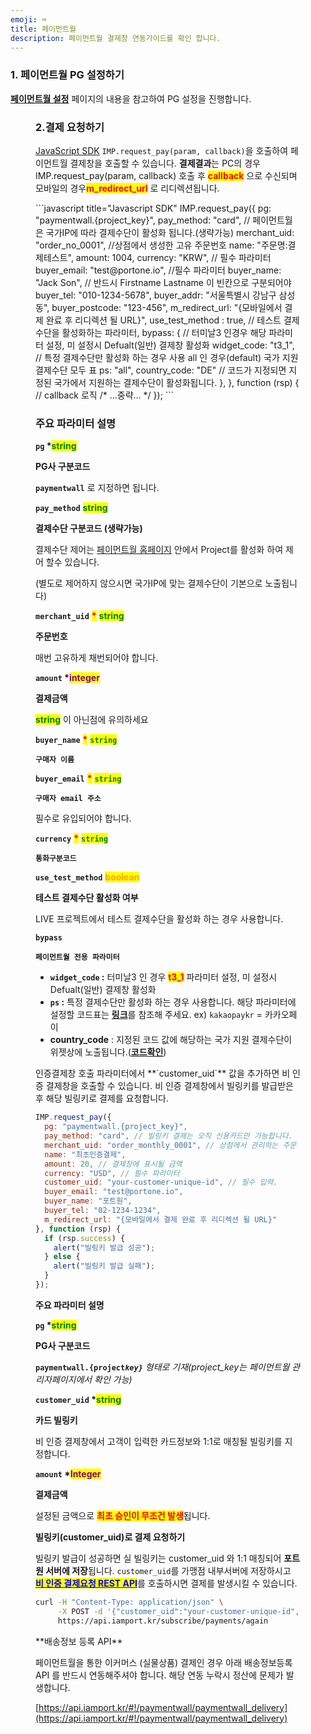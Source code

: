 ```yaml
---
emoji: ⌨
title: 페이먼트월
description: 페이먼트월 결제창 연동가이드를 확인 합니다.
---
```




### 1. 페이먼트월 PG 설정하기

[**페이먼트월 설정**](../../ready/2-pg/payment-gateway/undefined-1) 페이지의 내용을 참고하여 PG 설정을 진행합니다.

<Figure src="/gitbook-assets/ko/Paymentwall_logo_dark_latest.jpeg" />

### 2.결제 요청하기

[JavaScript SDK](../../sdk/javascript-sdk-old/readme) `IMP.request_pay(param, callback)`을 호출하여 페이먼트월 결제창을 호출할 수 있습니다.
**결제결과**는 PC의 경우 IMP.request_pay(param, callback) 호출 후 <mark style="color:red;">**callback**</mark> 으로 수신되며 모바일의 경우<mark style="color:red;">**m_redirect_url**</mark> 로 리디렉션됩니다.

<Tabs>
<Tab title="인증결제창 요청">
```javascript title="Javascript SDK"
IMP.request_pay({
  pg: "paymentwall.{project_key}",
  pay_method: "card", // 페이먼트월은 국가IP에 따라 결제수단이 활성화 됩니다.(생략가능)
  merchant_uid: "order_no_0001", //상점에서 생성한 고유 주문번호
  name: "주문명:결제테스트",
  amount: 1004,
  currency: "KRW", // 필수 파라미터
  buyer_email: "test@portone.io", //필수 파라미터 
  buyer_name: "Jack Son", // 반드시 Firstname Lastname 이 빈칸으로 구분되어야 
  buyer_tel: "010-1234-5678",
  buyer_addr: "서울특별시 강남구 삼성동",
  buyer_postcode: "123-456",
  m_redirect_url: "{모바일에서 결제 완료 후 리디렉션 될 URL}",
  use_test_method : true, // 테스트 결제 수단을 활성화하는 파라미터,
  bypass: {
    // 터미날3 인경우 해당 파라미터 설정, 미 설정시 Defualt(일반) 결제창 활성화
    widget_code: "t3_1",
    // 특정 결제수단만 활성화 하는 경우 사용 all 인 경우(default) 국가 지원 결제수단 모두 표
    ps: "all",
    country_code: "DE" // 코드가 지정되면 지정된 국가에서 지원하는 결제수단이 활성화됩니다.
  },
}, function (rsp) { // callback 로직
  /* ...중략... */
});
```

### **주요 파라미터 설명**

**`pg` \***<mark style="color:green;">**string**</mark>

**PG사 구분코드**

**`paymentwall`** 로 지정하면 됩니다.

**`pay_method`** <mark style="color:green;">**string**</mark>

**결제수단 구분코드 (생략가능)**

결제수단 제어는 [페이먼트월 홈페이지](https://api.paymentwall.com/) 안에서 Project를 활성화 하여 제어 할수 있습니다.

(별도로 제어하지 않으시면 국가IP에 맞는 결제수단이 기본으로 노출됩니다)

**`merchant_uid`** <mark style="color:red;">**\***</mark> <mark style="color:green;">**string**</mark>

**주문번호**

매번 고유하게 채번되어야 합니다.

**`amount` \***<mark style="color:purple;">**integer**</mark>

**결제금액**

<mark style="color:green;">**string**</mark> 이 아닌점에 유의하세요

**`buyer_name`** <mark style="color:red;">**\***</mark> <mark style="color:green;">**`string`**</mark>

**`구매자 이름`**

**`buyer_email`** <mark style="color:red;">**\***</mark> <mark style="color:green;">**`string`**</mark>

**`구매자 email 주소`**

필수로 유입되어야 합니다.

**`currency`** <mark style="color:red;">**\***</mark> <mark style="color:green;">**`string`**</mark>

**`통화구분코드`**

**`use_test_method`** <mark style="color:orange;">**boolean**</mark>

**테스트 결제수단 활성화 여부**

LIVE 프로젝트에서 테스트 결제수단을 활성화 하는 경우 사용합니다.

**`bypass`**

**`페이먼트월 전용 파라미터`**

- **`widget_code` :** 터미날3 인 경우 <mark style="color:red;">**t3_1**</mark> 파라미터 설정, 미 설정시 Defualt(일반) 결제창 활성화
- **`ps` :** 특정 결제수단만 활성화 하는 경우 사용합니다. 해당 파라미터에 설정할 코드표는 [**링크**](https://docs.paymentwall.com/reference/payment-system-shortcodes)를 참조해 주세요. ex) `kakaopaykr` = 카카오페이
- **country_code** : 지정된 코드 값에 해당하는 국가 지원 결제수단이 위젯상에 노출됩니다.([**코드확인**](https://en.wikipedia.org/wiki/ISO_3166-1_alpha-2))


</Tab>

<Tab title="비 인증 결제">
인증결제창 호출 파라미터에서 **`customer_uid`** 값을 추가하면 비 인증 결제창을 호출할 수 있습니다.
비 인증 결제창에서 빌링키를 발급받은 후 해당 빌링키로 결제를 요청합니다.

```javascript title="Javascript SDK"
IMP.request_pay({
  pg: "paymentwall.{project_key}",
  pay_method: "card", // 빌링키 결제는 오직 신용카드만 가능합니다.
  merchant_uid: "order_monthly_0001", // 상점에서 관리하는 주문 번호
  name: "최초인증결제",
  amount: 20, // 결제창에 표시될 금액
  currency: "USD", // 필수 파라미터
  customer_uid: "your-customer-unique-id", // 필수 입력.
  buyer_email: "test@portone.io",
  buyer_name: "포트원",
  buyer_tel: "02-1234-1234",
  m_redirect_url: "{모바일에서 결제 완료 후 리디렉션 될 URL}"
}, function (rsp) {
  if (rsp.success) {
    alert("빌링키 발급 성공");
  } else {
    alert("빌링키 발급 실패");
  }
});
```

**주요 파라미터 설명**

**`pg` \***<mark style="color:green;">**string**</mark>

**PG사 구분코드**

**`paymentwall.{project`**_**`key}`** 형태로 기재(project_key는 페이먼트월 관리자페이지에서 확인 가능)_

**`customer_uid` \***<mark style="color:green;">**string**</mark>

**카드 빌링키**

비 인증 결제창에서 고객이 입력한 카드정보와 1:1로 매칭될 빌링키를 지정합니다.

**`amount` \***<mark style="color:purple;">**Integer**</mark>

**결제금액**

설정된 금액으로 <mark style="color:red;">**최초 승인이 무조건 발생**</mark>됩니다.

**빌링키(customer_uid)로 결제 요청하기**

빌링키 발급이 성공하면 실 빌링키는 customer_uid 와 1:1 매칭되어 **포트원 서버에 저장**됩니다.
`customer_uid`를 가맹점 내부서버에 저장하시고 [<mark style="color:blue;">**비 인증 결제요청 REST API**</mark>](../../api/api-4/api)를 호출하시면 결제를 발생시킬 수 있습니다.

```sh title="server-side"
curl -H "Content-Type: application/json" \
     -X POST -d '{"customer_uid":"your-customer-unique-id", "merchant_uid":"order_id_8237352", "amount":3000}' \
     https://api.iamport.kr/subscribe/payments/again
```

</Tab>
</Tabs>

<Hint style="danger">
**배송정보 등록 API**

페이먼트월을 통한 이커머스 (실물상품) 결제인 경우 아래 배송정보등록 API 를 반드시 연동해주셔야 합니다. 해당 연동 누락시 정산에 문제가 발생합니다.

[https://api.iamport.kr/#!/paymentwall/paymentwall_delivery](https://api.iamport.kr/#!/paymentwall/paymentwall_delivery)

</Hint>
